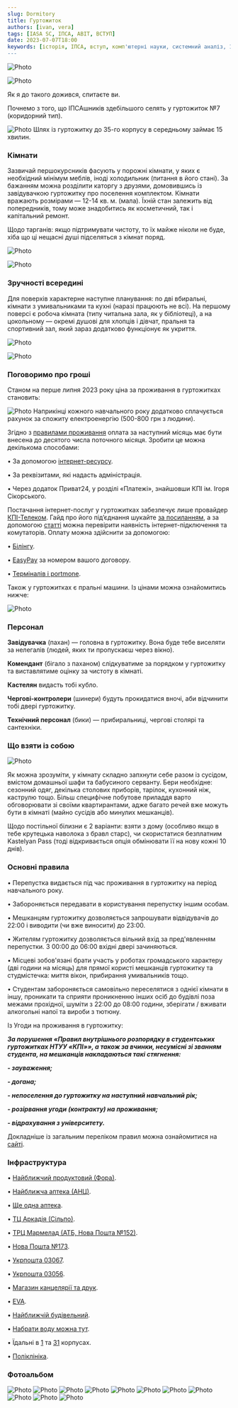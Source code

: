 ```yaml
---
slug: Dormitory
title: Гуртожиток
authors: [ivan, vera]
tags: [IASA SC, ІПСА, ABIT, ВСТУП]
date: 2023-07-07T18:00
keywords: [історія, ІПСА, вступ, комп'ютерні науки, системний аналіз, 122, 124, ММСА, СП, ШІ, кафедра, КПІ]
---
```


![Photo](first1.png)

![Photo](first.png)

<!--truncate-->

Як я до такого дожився, спитаєте ви.

Почнемо з того, що ІПСАшників здебільшого селять у гуртожиток №7 (коридорний тип). 

![Photo](carta2.jpg)
Шлях із гуртожитку до 35-го корпусу в середньому займає 15 хвилин.

### Кімнати

Зазвичай першокурсників фасують у порожні кімнати, у яких є необхідний мінімум меблів, іноді холодильник (питання в його стані). За бажанням можна розділити каторгу з друзями,  домовившись із завідувачкою гуртожитку про поселення комплектом. Кімнати вражають розмірами — 12-14 кв. м. (мала). Їхній стан залежить від попередників, тому може знадобитись як косметичний, так і капітальний ремонт.

Щодо тарганів: якщо підтримувати чистоту, то їх майже ніколи не буде, хіба що ці нещасні душі підселяться з кімнат поряд.

![Photo](aftercart.png)

![Photo](text4.png)

### Зручності всередині

Для поверхів характерне наступне планування: по дві вбиральні, кімнати з умивальниками та кухні (наразі працюють не всі). На першому поверсі є робоча кімната (типу читальна зала, як у бібліотеці), а на цокольному — окремі душові для хлопців і дівчат, пральня та спортивний зал, який зараз додатково функціонує як укриття.

![Photo](five.jpg)

![Photo](six.png)

### Поговоримо про гроші

Станом на перше липня 2023 року ціна за проживання в гуртожитках становить:

![Photo](table.png)
Наприкінці кожного навчального року додатково сплачується рахунок за спожиту електроенергію (500-800 грн з людини).

Згідно з [правилами проживання](https://studmisto.kpi.ua/pravila_vnutr%D1%96shnogo_rozporyadku/) оплата за наступний місяць має бути внесена до десятого числа поточного місяця. Зробити це можна декількома способами:

• За допомогою [інтернет-ресурсу](https://hostelpay.kpi.ua/).

• За реквізитами, які надасть адміністрація.

• Через додаток Приват24, у розділі «Платежі», знайшовши КПІ ім. Ігоря Сікорського.

Постачання інтернет-послуг у гуртожитках забезпечує лише провайдер [КПІ-Телеком](https://kpi-telekom.kpi.ua/). Гайд про його підʼєднання шукайте [за посиланням](https://telegra.ph/Vse-chto-nuzhno-znat-o-KPItelekom-08-23), а за допомогою [статті](https://t.me/kpicampus/699) можна перевірити наявність інтернет-підключення та комутаторів. Оплату можна здійснити за допомогою:

• [Білінгу](https://billing.kpi.ua/).

• [EasyPay](https://easypay.ua/ua) за номером вашого договору.

• [Терміналів і portmone](https://kpi-telekom.kpi.ua/faq/draft/#TYME).

Також у гуртожитках є пральні машини. Із цінами можна ознайомитись нижче:

![Photo](prise8.jpg)

### Персонал

**Завідувачка** (пахан) — головна в гуртожитку. Вона буде тебе виселяти за нелегалів (людей, яких ти пропускаєш через вікно).

**Комендант** (бігало з паханом) слідкуватиме за порядком у гуртожитку та виставлятиме оцінку за чистоту в кімнаті.

**Кастелян** видасть тобі кубло. 

**Чергові-контролери** (шинери) будуть прокидатися вночі, аби відчинити тобі двері гуртожитку.

**Технічний персонал** (бики) — прибиральниці, чергові столярі та сантехніки.

### Що взяти із собою

![Photo](text9.png)

Як можна зрозуміти, у кімнату складно запхнути себе разом із сусідом, вмістом домашньої шафи та бабусиного серванту. Бери необхідне: сезонний одяг, декілька столових приборів, тарілок, кухонний ніж, каструлю тощо. Більш специфічне побутове приладдя варто обговорювати зі своїми квартирантами, адже багато речей вже можуть бути в кімнаті (майно сусідів або минулих мешканців).

Щодо постільної білизни є 2 варіанти: взяти з дому (особливо якщо в тебе крутецька наволока з бравл старс), чи скористатися безплатним Kastelyan Pass (тоді відкривається опція обмінювати її на нову кожні 10 днів).

### Основні правила

• Перепустка видається під час проживання в гуртожитку на період навчального року.

• Забороняється передавати в користування перепустку іншим особам.

• Мешканцям гуртожитку дозволяється запрошувати відвідувачів до 22:00 і виводити (чи вже виносити) до 23:00.

• Жителям гуртожитку дозволяється вільний вхід за пред'явленням перепустки. З 00:00 до 06:00 вхідні двері зачиняються.

• Місцеві зобов'язані брати участь у роботах громадського характеру (дві години на місяць) для прямої користі мешканців гуртожитку та студмістечка: миття вікон, прибирання умивальників тощо.

• Студентам забороняється самовільно переселятися з однієї кімнати в іншу, проникати та сприяти проникненню інших осіб до будівлі поза межами прохідної, шуміти з 22:00 до 08:00 години, зберігати / вживати алкогольні напої та вироби з тютюну.

Із Угоди на проживання в гуртожитку:

**_За порушення «Правил внутрішнього розпорядку в студентських гуртожитках НТУУ «КПІ»», а також за вчинки, несумісні зі званням студента, на мешканців накладаються такі стягнення:_**

**_- зауваження;_**

**_- догана;_**

**_- непоселення до гуртожитку на наступний навчальний рік;_**

**_- розірвання угоди (контракту) на проживання;_**

**_- відрахування з університету._**

Докладніше із загальним переліком правил можна ознайомитися на [сайті](https://studmisto.kpi.ua/pravila_vnutr%D1%96shnogo_rozporyadku/).

### Інфраструктура

• [Найближчий продуктовий (Фора)](https://goo.gl/maps/Bm2bbmADFs9bRS6cA).

• [Найближча аптека (АНЦ)](https://goo.gl/maps/mj1LLgCaj5iwzoXb6).

• [Ще одна аптека](https://goo.gl/maps/rjXHnF4nAu4tYhRi8).

• [ТЦ Аркадія (Сільпо)](https://goo.gl/maps/5WN3jZ49smALHmZS9).

• [ТРЦ Мармелад (АТБ, Нова Пошта №152)](https://goo.gl/maps/MdRYhJQhEZMZGPCb9).

• [Нова Пошта №173](https://goo.gl/maps/NcCBCEkVfbnQfRk57).

• [Укрпошта 03067](https://goo.gl/maps/T5bNESoT9eEMJhqEA).

• [Укрпошта 03056](https://goo.gl/maps/aokJ6HnX7SgfrZvi8).

• [Магазин канцелярії та друк](https://goo.gl/maps/B7BYFi7D1X7fqewu6).

• [EVA](https://goo.gl/maps/UcCzzrHDXzfqoWam7).

• [Найближчій будівельний](https://goo.gl/maps/H7ynbUHP7MFYL5cw5).

• [Набрати воду можна тут](https://t.me/kpicampus/1414).

• Їдальні в [1](https://goo.gl/maps/UAYGMsPoZyTumXNN6) та [31](https://goo.gl/maps/e3wuBCahxAdapmmg9) корпусах.

• [Поліклініка](https://goo.gl/maps/3txUSE3wuNo8zGqN6).

### Фотоальбом

![Photo](photo1.jpeg)
![Photo](photo2.jpg)
![Photo](photo3.jpg)
![Photo](photo5.jpg)
![Photo](photo6.png)
![Photo](photo7.png)
![Photo](photo8.jpg)
![Photo](photo9.jpg)
![Photo](photo10.jpg)
![Photo](photo11.jpg)
![Photo](photo12.jpg)
